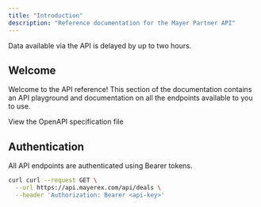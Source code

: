 ```yaml
---
title: "Introduction"
description: "Reference documentation for the Mayer Partner API"
---
```


<Note>
  Data available via the API is delayed by up to two hours.
</Note>

## Welcome

Welcome to the API reference\! This section of the documentation contains an API playground and documentation on all the endpoints available to you to use.

<Card title="Mayer Partner API" icon="terminal" href="https://api.mayerex.com/openapi/public.json">
  View the OpenAPI specification file
</Card>

## Authentication

All API endpoints are authenticated using Bearer tokens.

<RequestExample>

```bash Authentication.http
curl curl --request GET \
  --url https://api.mayerex.com/api/deals \
  --header 'Authorization: Bearer <api-key>'
```

</RequestExample>
